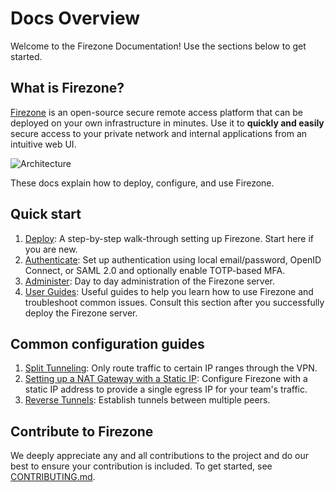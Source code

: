 
# Docs Overview

Welcome to the Firezone Documentation! Use the sections below to get started.

## What is Firezone?

[Firezone](/) is an open-source secure remote access platform that can be
deployed on your own infrastructure in minutes. Use it to **quickly and easily**
secure access to your private network and internal applications from an
intuitive web UI.

![Architecture](https://user-images.githubusercontent.com/52545545/183804397-ae81ca4e-6972-41f9-80d4-b431a077119d.png)

These docs explain how to deploy, configure, and use Firezone.

## Quick start

1. [Deploy](/docs/deploy): A step-by-step walk-through setting up Firezone.
   Start here if you are new.
1. [Authenticate](/docs/authenticate): Set up authentication using local
   email/password, OpenID Connect, or SAML 2.0 and optionally enable TOTP-based
   MFA.
1. [Administer](/docs/administer): Day to day administration of the Firezone
   server.
1. [User Guides](/docs/user-guides): Useful guides to help you learn how to use
   Firezone and troubleshoot common issues. Consult this section after you
   successfully deploy the Firezone server.

## Common configuration guides

1. [Split Tunneling](/docs/user-guides/use-cases/split-tunnel): Only route
   traffic to certain IP ranges through the VPN.
1. [Setting up a NAT Gateway with a Static IP](/docs/user-guides/use-cases/nat-gateway):
   Configure Firezone with a static IP address to provide a single egress IP for
   your team's traffic.
1. [Reverse Tunnels](/docs/user-guides/use-cases/reverse-tunnel): Establish
   tunnels between multiple peers.

<SupportOptions />

## Contribute to Firezone

We deeply appreciate any and all contributions to the project and do our best to
ensure your contribution is included. To get started, see
[CONTRIBUTING.md](https://github.com/firezone/firezone/blob/master/CONTRIBUTING.md).
